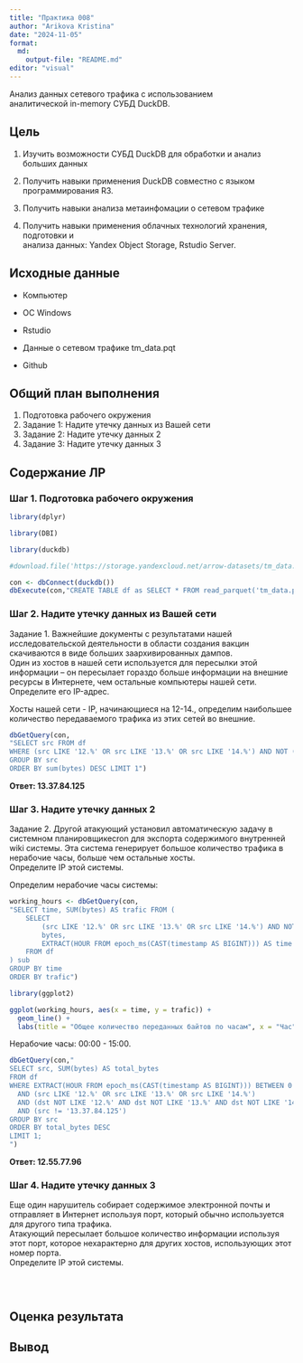 ```yaml
---
title: "Практика 008"
author: "Arikova Kristina"
date: "2024-11-05"
format:
  md:
    output-file: "README.md"
editor: "visual"
---
```


Анализ данных сетевого трафика с использованием\
аналитической in-memory СУБД DuckDB.

## Цель

1.  Изучить возможности СУБД DuckDB для обработки и анализ больших данных

2.  Получить навыки применения DuckDB совместно с языком программирования R3.

3.  Получить навыки анализа метаинфомации о сетевом трафике

4.  Получить навыки применения облачных технологий хранения, подготовки и\
    анализа данных: Yandex Object Storage, Rstudio Server.

## Исходные данные

-   Компьютер

-   ОС Windows

-   Rstudio

-   Данные о сетевом трафике tm_data.pqt

-   Github

## Общий план выполнения

1.  Подготовка рабочего окружения
2.  Задание 1: Надите утечку данных из Вашей сети
3.  Задание 2: Надите утечку данных 2
4.  Задание 3: Надите утечку данных 3

## Содержание ЛР

### Шаг 1. Подготовка рабочего окружения

```r
library(dplyr)
```

```r
library(DBI)
```

```r
library(duckdb)
```

```r
#download.file('https://storage.yandexcloud.net/arrow-datasets/tm_data.pqt', destfile = "tm_data.pqt")
```

```r
con <- dbConnect(duckdb())
dbExecute(con,"CREATE TABLE df as SELECT * FROM read_parquet('tm_data.pqt')")
```

### Шаг 2. Надите утечку данных из Вашей сети

Задание 1. Важнейшие документы с результатами нашей исследовательской деятельности в области создания вакцин скачиваются в виде больших заархивированных дампов.\
Один из хостов в нашей сети используется для пересылки этой информации – он пересылает гораздо больше информации на внешние ресурсы в Интернете, чем остальные компьютеры нашей сети. Определите его IP-адрес.

Хосты нашей сети - IP, начинающиеся на 12-14., определим наибольшее количество передаваемого трафика из этих сетей во внешние.

```r
dbGetQuery(con,
"SELECT src FROM df
WHERE (src LIKE '12.%' OR src LIKE '13.%' OR src LIKE '14.%') AND NOT (dst LIKE '12.%' AND dst LIKE '13.%' AND dst LIKE '14.%')
GROUP BY src
ORDER BY sum(bytes) DESC LIMIT 1")
```

**Ответ: 13.37.84.125**

### Шаг 3. Надите утечку данных 2

Задание 2. Другой атакующий установил автоматическую задачу в системном планировщикеcron для экспорта содержимого внутренней wiki системы. Эта система генерирует большое количество трафика в нерабочие часы, больше чем остальные хосты.\
Определите IP этой системы.

Определим нерабочие часы системы:

```r
working_hours <- dbGetQuery(con,
"SELECT time, SUM(bytes) AS trafic FROM (
    SELECT 
        (src LIKE '12.%' OR src LIKE '13.%' OR src LIKE '14.%') AND NOT (dst LIKE '12.%' AND dst LIKE '13.%' AND dst LIKE '14.%') AS ip,
        bytes,
        EXTRACT(HOUR FROM epoch_ms(CAST(timestamp AS BIGINT))) AS time
    FROM df
) sub
GROUP BY time
ORDER BY trafic")
```

```r
library(ggplot2)
```

```r
ggplot(working_hours, aes(x = time, y = trafic)) +
  geom_line() +
  labs(title = "Общее количество переданных байтов по часам", x = "Час", y = "Объем трафика (байты)")
```

Нерабочие часы: 00:00 - 15:00.

```r
dbGetQuery(con,"
SELECT src, SUM(bytes) AS total_bytes
FROM df
WHERE EXTRACT(HOUR FROM epoch_ms(CAST(timestamp AS BIGINT))) BETWEEN 0 AND 15
  AND (src LIKE '12.%' OR src LIKE '13.%' OR src LIKE '14.%')
  AND (dst NOT LIKE '12.%' AND dst NOT LIKE '13.%' AND dst NOT LIKE '14.%')
  AND (src != '13.37.84.125')
GROUP BY src
ORDER BY total_bytes DESC
LIMIT 1;
")
```

**Ответ: 12.55.77.96**

### Шаг 4. Надите утечку данных 3

Еще один нарушитель собирает содержимое электронной почты и отправляет в Интернет используя порт, который обычно используется для другого типа трафика.\
Атакующий пересылает большое количество информации используя этот порт, которое нехарактерно для других хостов, использующих этот номер порта.\
Определите IP этой системы.

```r

```

\

## Оценка результата

## Вывод
